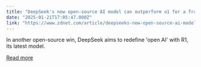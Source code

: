 ```yaml
---
title: "DeepSeek's new open-source AI model can outperform o1 for a fraction of the cost"
date: "2025-01-21T17:05:47.000Z"
link: "https://www.zdnet.com/article/deepseeks-new-open-source-ai-model-can-outperform-o1-for-a-fraction-of-the-cost/"
---
```


In another open-source win, DeepSeek aims to redefine 'open AI' with R1, its latest model.

[Read more](https://www.zdnet.com/article/deepseeks-new-open-source-ai-model-can-outperform-o1-for-a-fraction-of-the-cost/)
